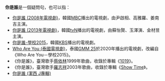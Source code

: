 '''你是誰'''是一個疑問句，也可以指：

* [[你是誰_(2008年電視劇)|你是誰 (2008年電視劇)]]，韓國[[文化廣播_(韓國)|MBC]]播出的電視劇，由尹啟相、高雅羅、姜南吉主演。
* [[你是誰_(2013年電視劇)|你是誰 (2013年電視劇)]]，韓國[[tvN|tvN]]播出的電視劇，由蘇怡賢、玉澤演、金材昱主演。
* [[Who_Are_You－學校2015|你是誰-學校2015]]，韓國[[KBS|KBS]]播出的電視劇。
* [[Who_Are_You_(泰國電視劇)|Who Are You (泰國電視劇)]]，泰國[[GMM_25|GMM 25]]於2020年播出的電視劇，改編自《Who Are You－學校2015》。
* 《你是誰》，臺灣歌手[[蔡依林|蔡依林]]1999年歌曲，收錄於專輯《[[1019_(專輯)|1019]]》。
* 《你是誰》，臺灣歌手[[羅志祥|羅志祥]]2003年歌曲，收錄於專輯《[[Show_Time|Show Time]]》。
* [[你是誰_(潔西_J專輯)|你是誰 (潔西 J專輯)]]

{{disambig|NSS|Cat=三字消歧義}}